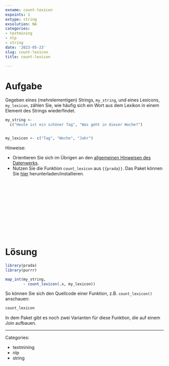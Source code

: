 ```yaml
---
exname: count-lexicon
expoints: 1
extype: string
exsolution: NA
categories:
- textmining
- nlp
- string
date: '2023-05-23'
slug: count-lexicon
title: count-lexicon

---
```





# Aufgabe

Gegeben eines (mehrelementigen) Strings, `my_string`, und eines Lexicons, `my_lexicon`, zählen Sie, wie häufig sich ein Wort aus dem Lexikon in einem Element des Strings wiederfindet.



```r
my_string <-
  c("Heute ist ein schöner Tag", "Was geht in dieser Woche?")


my_lexicon <- c("Tag", "Woche", "Jahr")
```



Hinweise:

- Orientieren Sie sich im Übrigen an den [allgemeinen Hinweisen des Datenwerks](https://datenwerk.netlify.app/hinweise).
- Nutzen Sie die Funktion `count_lexicon` aus `{{prada}}`. Das Paket können Sie [hier](https://github.com/sebastiansauer/prada) herunterladen/installieren.




</br>
</br>
</br>
</br>
</br>
</br>
</br>
</br>
</br>
</br>

# Lösung


```r
library(prada)
library(purrr)
```


```r
map_int(my_string,  
        ~ count_lexicon(.x, my_lexicon))
```


So können Sie sich den Quellcode einer Funktion, z.B. `count_lexicon()` anschauen:

```r
count_lexicon
```


In dem Paket gibt es noch zwei Varianten für diese Funktion, die auf einem Join aufbauen.




---

Categories: 

- textmining
- nlp
- string

